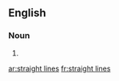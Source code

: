 ==English==

===Noun===
{{head|en}}

# {{plural of|straight line}}

[[ar:straight lines]]
[[fr:straight lines]]